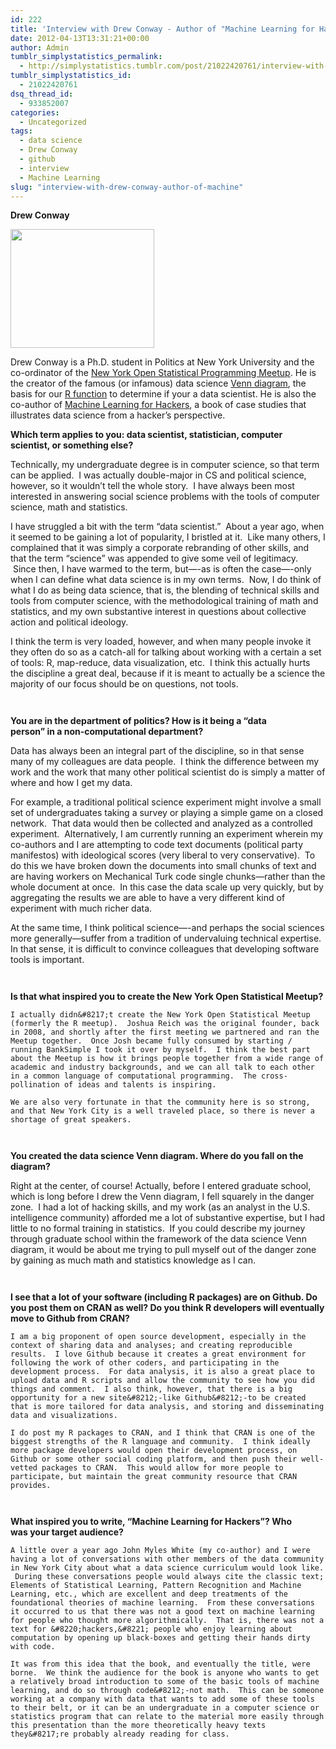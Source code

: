 ```yaml
---
id: 222
title: 'Interview with Drew Conway - Author of "Machine Learning for Hackers"'
date: 2012-04-13T13:31:21+00:00
author: Admin
tumblr_simplystatistics_permalink:
  - http://simplystatistics.tumblr.com/post/21022420761/interview-with-drew-conway-author-of-machine
tumblr_simplystatistics_id:
  - 21022420761
dsq_thread_id:
  - 933852007
categories:
  - Uncategorized
tags:
  - data science
  - Drew Conway
  - github
  - interview
  - Machine Learning
slug: "interview-with-drew-conway-author-of-machine"
---
```

**Drew Conway**

**<img height="190" src="http://biostat.jhsph.edu/~jleek/drew-iav-color.jpg" width="230" />**

Drew Conway is a Ph.D. student in Politics at New York University and the co-ordinator of the <a href="http://www.meetup.com/nyhackr/" target="_blank">New York Open Statistical Programming Meetup</a>. He is the creator of the famous (or infamous) data science <a href="http://www.drewconway.com/zia/?p=2378" target="_blank">Venn diagram</a>, the basis for our <a href="http://simplystatistics.tumblr.com/post/11271228367/datascientist" target="_blank">R function</a> to determine if your a data scientist. He is also the co-author of <a href="http://shop.oreilly.com/product/0636920018483.do" target="_blank">Machine Learning for Hackers</a>, a book of case studies that illustrates data science from a hacker&#8217;s perspective. 

<div class="im">
  <strong>Which term applies to you: data scientist, statistician, computer</strong><br /><strong>scientist, or something else?</strong> 
  
  <div>
  </div>
</div>

<div>
  Technically, my undergraduate degree is in computer science, so that term can be applied.  I was actually double-major in CS and political science, however, so it wouldn&#8217;t tell the whole story.  I have always been most interested in answering social science problems with the tools of computer science, math and statistics.
</div>

<div>
</div>

<div>
  I have struggled a bit with the term &#8220;data scientist.&#8221;  About a year ago, when it seemed to be gaining a lot of popularity, I bristled at it.  Like many others, I complained that it was simply a corporate rebranding of other skills, and that the term &#8220;science&#8221; was appended to give some veil of legitimacy.  Since then, I have warmed to the term, but&#8212;-as is often the case&#8212;-only when I can define what data science is in my own terms.  Now, I do think of what I do as being data science, that is, the blending of technical skills and tools from computer science, with the methodological training of math and statistics, and my own substantive interest in questions about collective action and political ideology.
</div>

<div>
</div>

<div>
  I think the term is very loaded, however, and when many people invoke it they often do so as a catch-all for talking about working with a certain a set of tools: R, map-reduce, data visualization, etc.  I think this actually hurts the discipline a great deal, because if it is meant to actually be a science the majority of our focus should be on questions, not tools.
</div>

<div class="im">
  <div>
     
  </div>
  
  <p>
    <strong>You are in the department of politics? How is it being a &#8220;data</strong><br /><strong>person&#8221; in a non-computational department?</strong>
  </p>
  
  <div>
  </div>
</div>

<div>
  Data has always been an integral part of the discipline, so in that sense many of my colleagues are data people.  I think the difference between my work and the work that many other political scientist do is simply a matter of where and how I get my data.  
</div>

<div>
</div>

<div>
  For example, a traditional political science experiment might involve a small set of undergraduates taking a survey or playing a simple game on a closed network.  That data would then be collected and analyzed as a controlled experiment.  Alternatively, I am currently running an experiment wherein my co-authors and I are attempting to code text documents (political party manifestos) with ideological scores (very liberal to very conservative).  To do this we have broken down the documents into small chunks of text and are having workers on Mechanical Turk code single chunks&#8212;rather than the whole document at once.  In this case the data scale up very quickly, but by aggregating the results we are able to have a very different kind of experiment with much richer data.
</div>

<div>
</div>

<div>
  At the same time, I think political science&#8212;-and perhaps the social sciences more generally&#8212;suffer from a tradition of undervaluing technical expertise. In that sense, it is difficult to convince colleagues that developing software tools is important. 
</div>

<div class="im">
  <div>
     
  </div>
  
  <p>
    <strong>Is that what inspired you to create the New York Open Statistical Meetup?</strong>
  </p>
  
  <div>
  </div>
</div>

<div>
  <div>
    I actually didn&#8217;t create the New York Open Statistical Meetup (formerly the R meetup).  Joshua Reich was the original founder, back in 2008, and shortly after the first meeting we partnered and ran the Meetup together.  Once Josh became fully consumed by starting / running BankSimple I took it over by myself.  I think the best part about the Meetup is how it brings people together from a wide range of academic and industry backgrounds, and we can all talk to each other in a common language of computational programming.  The cross-pollination of ideas and talents is inspiring.
  </div>
  
  <div>
  </div>
  
  <div>
    We are also very fortunate in that the community here is so strong, and that New York City is a well traveled place, so there is never a shortage of great speakers.
  </div>
</div>

<div class="im">
  <div>
     
  </div>
  
  <p>
    <strong>You created the data science Venn diagram. Where do you fall on the diagram?</strong>
  </p>
  
  <div>
  </div>
</div>

<div>
  Right at the center, of course! Actually, before I entered graduate school, which is long before I drew the Venn diagram, I fell squarely in the danger zone.  I had a lot of hacking skills, and my work (as an analyst in the U.S. intelligence community) afforded me a lot of substantive expertise, but I had little to no formal training in statistics.  If you could describe my journey through graduate school within the framework of the data science Venn diagram, it would be about me trying to pull myself out of the danger zone by gaining as much math and statistics knowledge as I can.  
</div>

<div class="im">
  <div>
     
  </div>
  
  <p>
    <strong>I see that a lot of your software (including R packages) are on Github. Do you post them on CRAN as well? Do you think R developers will eventually move to Github from CRAN?</strong>
  </p>
  
  <div>
  </div>
</div>

<div>
  <div>
    I am a big proponent of open source development, especially in the context of sharing data and analyses; and creating reproducible results.  I love Github because it creates a great environment for following the work of other coders, and participating in the development process.  For data analysis, it is also a great place to upload data and R scripts and allow the community to see how you did things and comment.  I also think, however, that there is a big opportunity for a new site&#8212;-like Github&#8212;-to be created that is more tailored for data analysis, and storing and disseminating data and visualizations.
  </div>
  
  <div>
  </div>
  
  <div>
    I do post my R packages to CRAN, and I think that CRAN is one of the biggest strengths of the R language and community.  I think ideally more package developers would open their development process, on Github or some other social coding platform, and then push their well-vetted packages to CRAN.  This would allow for more people to participate, but maintain the great community resource that CRAN provides. 
  </div>
</div>

<div class="im">
  <div>
     
  </div>
  
  <p>
    <strong>What inspired you to write, &#8220;Machine Learning for Hackers&#8221;? Who</strong><br /><strong>was your target audience?</strong>
  </p>
  
  <div>
  </div>
</div>

<div>
  <div>
    A little over a year ago John Myles White (my co-author) and I were having a lot of conversations with other members of the data community in New York City about what a data science curriculum would look like.  During these conversations people would always cite the classic text; Elements of Statistical Learning, Pattern Recognition and Machine Learning, etc., which are excellent and deep treatments of the foundational theories of machine learning.  From these conversations it occurred to us that there was not a good text on machine learning for people who thought more algorithmically.  That is, there was not a text for &#8220;hackers,&#8221; people who enjoy learning about computation by opening up black-boxes and getting their hands dirty with code.
  </div>
  
  <div>
  </div>
  
  <div>
    It was from this idea that the book, and eventually the title, were borne.  We think the audience for the book is anyone who wants to get a relatively broad introduction to some of the basic tools of machine learning, and do so through code&#8212;-not math.  This can be someone working at a company with data that wants to add some of these tools to their belt, or it can be an undergraduate in a computer science or statistics program that can relate to the material more easily through this presentation than the more theoretically heavy texts they&#8217;re probably already reading for class. 
  </div>
  
  <div>
  </div>
</div>
